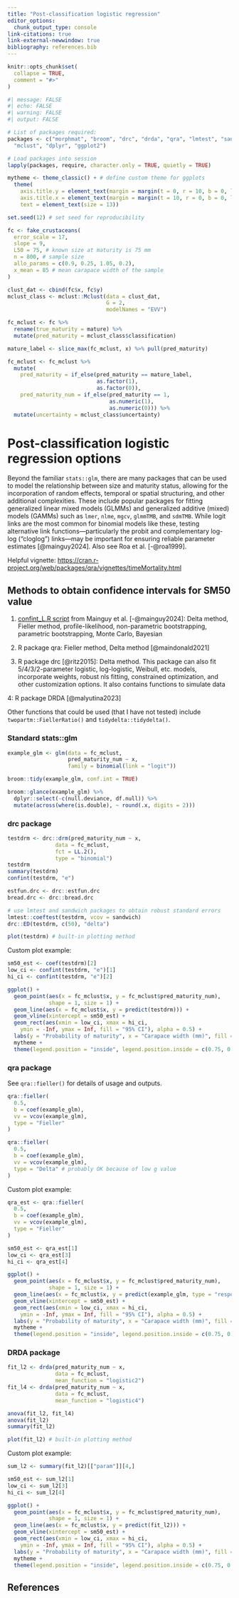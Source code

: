 ```yaml
---
title: "Post-classification logistic regression"
editor_options: 
  chunk_output_type: console
link-citations: true
link-external-newwindow: true 
bibliography: references.bib
---
```


```r
knitr::opts_chunk$set(
  collapse = TRUE,
  comment = "#>"
)
```

```r
#| message: FALSE
#| echo: FALSE
#| warning: FALSE
#| output: FALSE

# List of packages required:
packages <- c("morphmat", "broom", "drc", "drda", "qra", "lmtest", "sandwich",
  "mclust", "dplyr", "ggplot2")

# Load packages into session
lapply(packages, require, character.only = TRUE, quietly = TRUE)

mytheme <- theme_classic() + # define custom theme for ggplots
  theme(
    axis.title.y = element_text(margin = margin(t = 0, r = 10, b = 0, l = 0)),
    axis.title.x = element_text(margin = margin(t = 10, r = 0, b = 0, l = 0)),
    text = element_text(size = 13))
```

```r
set.seed(12) # set seed for reproducibility

fc <- fake_crustaceans(
  error_scale = 17,
  slope = 9,
  L50 = 75, # known size at maturity is 75 mm
  n = 800, # sample size
  allo_params = c(0.9, 0.25, 1.05, 0.2),
  x_mean = 85 # mean carapace width of the sample
)

clust_dat <- cbind(fc$x, fc$y)
mclust_class <- mclust::Mclust(data = clust_dat,
                               G = 2,
                               modelNames = "EVV")

fc_mclust <- fc %>%
  rename(true_maturity = mature) %>%
  mutate(pred_maturity = mclust_class$classification) 

mature_label <- slice_max(fc_mclust, x) %>% pull(pred_maturity)

fc_mclust <- fc_mclust %>%
  mutate(
    pred_maturity = if_else(pred_maturity == mature_label,
                            as.factor(1),
                            as.factor(0)),
    pred_maturity_num = if_else(pred_maturity == 1,
                                as.numeric(1),
                                as.numeric(0))) %>%
  mutate(uncertainty = mclust_class$uncertainty)
```

# Post-classification logistic regression options

Beyond the familiar `stats::glm`, there are many packages that can be used to model the relationship between size and maturity status, allowing for the incorporation of random effects, temporal or spatial structuring, and other additional complexities. These include popular packages for fitting generalized linear mixed models (GLMMs) and generalized additive (mixed) models (GAMMs) such as `lmer`, `nlme`, `mgcv`, `glmmTMB`, and `sdmTMB`. While logit links are the most common for binomial models like these, testing alternative link functions—particularly the probit and complementary log-log ("cloglog") links—may be important for ensuring reliable parameter estimates [@mainguy2024]. Also see Roa et al. [-@roa1999].

Helpful vignette: <https://cran.r-project.org/web/packages/qra/vignettes/timeMortality.html>

## Methods to obtain confidence intervals for SM50 value

1.  [confint_L.R script](https://github.com/rafamoral/L50/blob/main/confint_L.R) from Mainguy et al. [-@mainguy2024]: Delta method, Fieller method, profile-likelihood, non-parametric bootstrapping, parametric bootstrapping, Monte Carlo, Bayesian

2.  R package qra: Fieller method, Delta method [@maindonald2021]

3.  R package drc [@ritz2015]: Delta method. This package can also fit 5/4/3/2-parameter logistic, log-logistic, Weibull, etc. models, incorporate weights, robust nls fitting, constrained optimization, and other customization options. It also contains functions to simulate data

4: R package DRDA [@malyutina2023]

Other functions that could be used (that I have not tested) include `twopartm::FiellerRatio()` and `tidydelta::tidydelta()`.

### Standard stats::glm

```r
example_glm <- glm(data = fc_mclust,
                   pred_maturity_num ~ x,
                   family = binomial(link = "logit"))

broom::tidy(example_glm, conf.int = TRUE)

broom::glance(example_glm) %>%
  dplyr::select(-c(null.deviance, df.null)) %>%
  mutate(across(where(is.double), ~ round(.x, digits = 2)))

```

### drc package

```r
testdrm <- drc::drm(pred_maturity_num ~ x,
               data = fc_mclust,
               fct = LL.2(),
               type = "binomial")
testdrm
summary(testdrm)
confint(testdrm, "e")

estfun.drc <- drc::estfun.drc
bread.drc <- drc::bread.drc

# use lmtest and sandwich packages to obtain robust standard errors
lmtest::coeftest(testdrm, vcov = sandwich) 
drc::ED(testdrm, c(50), "delta")

plot(testdrm) # built-in plotting method
```

Custom plot example:

```r
sm50_est <- coef(testdrm)[2]
low_ci <- confint(testdrm, "e")[1]
hi_ci <- confint(testdrm, "e")[2]

ggplot() +
  geom_point(aes(x = fc_mclust$x, y = fc_mclust$pred_maturity_num),
             shape = 1, size = 1) +
  geom_line(aes(x = fc_mclust$x, y = predict(testdrm))) +
  geom_vline(xintercept = sm50_est) +
  geom_rect(aes(xmin = low_ci, xmax = hi_ci,
    ymin = -Inf, ymax = Inf, fill = "95% CI"), alpha = 0.5) +
  labs(y = "Probability of maturity", x = "Carapace width (mm)", fill = NULL) +
  mytheme +
  theme(legend.position = "inside", legend.position.inside = c(0.75, 0.25))
```

### qra package

See `qra::fieller()` for details of usage and outputs.

```r
qra::fieller(
  0.5,
  b = coef(example_glm),
  vv = vcov(example_glm),
  type = "Fieller"
)

qra::fieller(
  0.5,
  b = coef(example_glm),
  vv = vcov(example_glm),
  type = "Delta" # probably OK because of low g value
)
```

Custom plot example:

```r
qra_est <- qra::fieller(
  0.5,
  b = coef(example_glm),
  vv = vcov(example_glm),
  type = "Fieller"
)

sm50_est <- qra_est[1]
low_ci <- qra_est[3]
hi_ci <- qra_est[4]

ggplot() +
  geom_point(aes(x = fc_mclust$x, y = fc_mclust$pred_maturity_num),
             shape = 1, size = 1) +
  geom_line(aes(x = fc_mclust$x, y = predict(example_glm, type = "response"))) +
  geom_vline(xintercept = sm50_est) +
  geom_rect(aes(xmin = low_ci, xmax = hi_ci,
    ymin = -Inf, ymax = Inf, fill = "95% CI"), alpha = 0.5) +
  labs(y = "Probability of maturity", x = "Carapace width (mm)", fill = NULL) +
  mytheme +
  theme(legend.position = "inside", legend.position.inside = c(0.75, 0.25))
```

### DRDA package

```r
fit_l2 <- drda(pred_maturity_num ~ x,
               data = fc_mclust,
               mean_function = "logistic2")
fit_l4 <- drda(pred_maturity_num ~ x,
               data = fc_mclust,
               mean_function = "logistic4")

anova(fit_l2, fit_l4)
anova(fit_l2)
summary(fit_l2)

plot(fit_l2) # built-in plotting method
```

Custom plot example:

```r
sum_l2 <- summary(fit_l2)[["param"]][4,]

sm50_est <- sum_l2[1]
low_ci <- sum_l2[3]
hi_ci <- sum_l2[4]

ggplot() +
  geom_point(aes(x = fc_mclust$x, y = fc_mclust$pred_maturity_num),
             shape = 1, size = 1) +
  geom_line(aes(x = fc_mclust$x, y = predict(fit_l2))) +
  geom_vline(xintercept = sm50_est) +
  geom_rect(aes(xmin = low_ci, xmax = hi_ci,
    ymin = -Inf, ymax = Inf, fill = "95% CI"), alpha = 0.5) +
  labs(y = "Probability of maturity", x = "Carapace width (mm)", fill = NULL) +
  mytheme +
  theme(legend.position = "inside", legend.position.inside = c(0.75, 0.25))
```

## References
